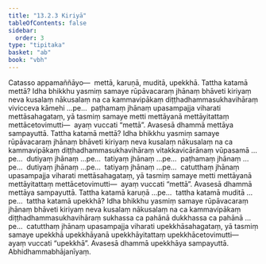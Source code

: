 ```yaml
---
title: "13.2.3 Kiriyā"
tableOfContents: false
sidebar:
  order: 3
type: "tipitaka"
basket: "ab"
book: "vbh"
---
```



<DynamicBreadcrumb />

<Division number="696" book="vbh">

<Paragraph number="2021" book="vbh">
Catasso appamaññāyo—  mettā, karuṇā, muditā, upekkhā.
</Paragraph>

</Division>
<Division number="697" book="vbh">

<Paragraph number="2022" book="vbh">
Tattha katamā mettā? Idha bhikkhu yasmiṃ samaye rūpāvacaraṃ jhānaṃ bhāveti kiriyaṃ neva kusalaṃ nākusalaṃ na ca kammavipākaṃ diṭṭhadhammasukhavihāraṃ vivicceva kāmehi …pe…  paṭhamaṃ jhānaṃ upasampajja viharati mettāsahagataṃ, yā tasmiṃ samaye metti mettāyanā mettāyitattaṃ mettācetovimutti—  ayaṃ vuccati “mettā”. Avasesā dhammā mettāya sampayuttā.
</Paragraph>

<Paragraph number="2023" book="vbh">
Tattha katamā mettā? Idha bhikkhu yasmiṃ samaye rūpāvacaraṃ jhānaṃ bhāveti kiriyaṃ neva kusalaṃ nākusalaṃ na ca kammavipākaṃ diṭṭhadhammasukhavihāraṃ vitakkavicārānaṃ vūpasamā …pe…  dutiyaṃ jhānaṃ …pe…  tatiyaṃ jhānaṃ …pe…  paṭhamaṃ jhānaṃ …pe…  dutiyaṃ jhānaṃ …pe…  tatiyaṃ jhānaṃ …pe…  catutthaṃ jhānaṃ upasampajja viharati mettāsahagataṃ, yā tasmiṃ samaye metti mettāyanā mettāyitattaṃ mettācetovimutti—  ayaṃ vuccati “mettā”. Avasesā dhammā mettāya sampayuttā.
</Paragraph>

</Division>
<Division number="698" book="vbh">

<Paragraph number="2024" book="vbh">
Tattha katamā karuṇā …pe…  tattha katamā muditā …pe…  tattha katamā upekkhā? Idha bhikkhu yasmiṃ samaye rūpāvacaraṃ jhānaṃ bhāveti kiriyaṃ neva kusalaṃ nākusalaṃ na ca kammavipākaṃ diṭṭhadhammasukhavihāraṃ sukhassa ca pahānā dukkhassa ca pahānā …pe…  catutthaṃ jhānaṃ upasampajja viharati upekkhāsahagataṃ, yā tasmiṃ samaye upekkhā upekkhāyanā upekkhāyitattaṃ upekkhācetovimutti—  ayaṃ vuccati “upekkhā”. Avasesā dhammā upekkhāya sampayuttā.

</Paragraph>
</Division>

<Paragraph number="2025" type="center" book="vbh">
Abhidhammabhājanīyaṃ.
</Paragraph>